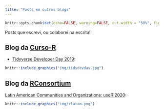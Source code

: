 ```yaml
---
title: "Posts em outros blogs"
---
```


```r
knitr::opts_chunk$set(echo=FALSE, warning=FALSE, out.width = "50%", fig.align = "center")
```

Posts que escrevi, ou colaborei na escrita!

## Blog da [Curso-R](https://www.curso-r.com/blog/)

- [Tidyverse Developer Day 2019](https://www.curso-r.com/blog/2019-08-12-tidydevday/):

```r
knitr::include_graphics("img/tidydevday.jpg")
```


## Blog da [RConsortium](https://www.r-consortium.org/)

[Latin American Communities and Organizations: useR!2020](https://www.r-consortium.org/blog/2020/07/07/latin-american-communities-and-organizations-at-user2020):

```r
knitr::include_graphics("img/rlatam.png")
```
